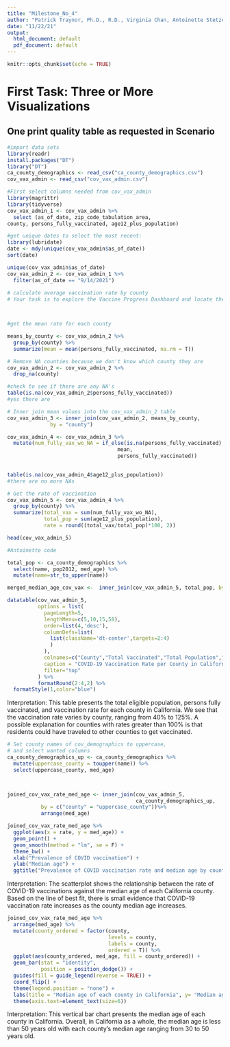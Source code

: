 ```yaml
---
title: "Milestone_No_4"
author: "Patrick Traynor, Ph.D., R.D., Virginia Chan, Antoinette Stetzenmeyer"
date: "11/22/21"
output:
  html_document: default
  pdf_document: default
---
```


```r
knitr::opts_chunk$set(echo = TRUE)
```
# First Task: Three or More Visualizations
## One print quality table as requested in Scenario

```r
#import data sets
library(readr)
install.packages("DT")
library("DT")
ca_county_demographics <- read_csv("ca_county_demographics.csv")
cov_vax_admin <- read_csv("cov_vax_admin.csv")

```
```r
#First select columns needed from cov_vax_admin
library(magrittr)
library(tidyverse)
cov_vax_admin_1 <- cov_vax_admin %>%
  select (as_of_date, zip_code_tabulation_area, 
county, persons_fully_vaccinated, age12_plus_population)
```
```r
#get unique dates to select the most recent:
library(lubridate)
date <- mdy(unique(cov_vax_admin$as_of_date))
sort(date)

unique(cov_vax_admin$as_of_date)
cov_vax_admin_2 <- cov_vax_admin_1 %>%
  filter(as_of_date == "9/14/2021")
         
# calculate average vaccination rate by county
# Your task is to explore the Vaccine Progress Dashboard and locate the most recent vaccination data, including a percentage of fully vaccinated persons. If you find any missing values, you'll need to find a way to do *mean imputation* with the missing values on a zip code level, (substitute an average value to fill in the NAs values from the county level averages)



#get the mean rate for each county

means_by_county <- cov_vax_admin_2 %>% 
  group_by(county) %>%
  summarize(mean = mean(persons_fully_vaccinated, na.rm = T))

# Remove NA counties because we don't know which county they are 
cov_vax_admin_2 <- cov_vax_admin_2 %>% 
  drop_na(county)

#check to see if there are any NA's
table(is.na(cov_vax_admin_2$persons_fully_vaccinated))
#yes there are

# Inner join mean values into the cov_vax_admin_2 table
cov_vax_admin_3 <- inner_join(cov_vax_admin_2, means_by_county,
              by = "county")

cov_vax_admin_4 <- cov_vax_admin_3 %>% 
  mutate(num_fully_vax_wo_NA = if_else(is.na(persons_fully_vaccinated),
                                    mean,
                                    persons_fully_vaccinated))
  
```
```r
table(is.na(cov_vax_admin_4$age12_plus_population))
#there are no more NAs
```
```r
# Get the rate of vaccination
cov_vax_admin_5 <- cov_vax_admin_4 %>% 
  group_by(county) %>%
  summarize(total_vax = sum(num_fully_vax_wo_NA),
            total_pop = sum(age12_plus_population),
            rate = round((total_vax/total_pop)*100, 2))

head(cov_vax_admin_5)
```

```r
#Antoinette code

total_pop <- ca_county_demographics %>%
  select(name, pop2012, med_age) %>% 
  mutate(name=str_to_upper(name))

merged_median_age_cov_vax <-  inner_join(cov_vax_admin_5, total_pop, by=c("county"="name"))
```




```r
datatable(cov_vax_admin_5, 
          options = list(
            pageLength=5,
            lengthMenu=c(5,10,15,58),
            order=list(4,'desc'),
            columnDefs=list(
              list(className='dt-center',targets=2:4)
              )
            ),
            colnames=c("County","Total Vaccinated","Total Population","Vaccination Rate"),
            caption = "COVID-19 Vaccination Rate per County in California",
            filter="top"
          ) %>%
          formatRound(2:4,2) %>%
  formatStyle(1,color="blue")
```


Interpretation: This table presents the total eligible population, persons fully vaccinated, and vaccination rate for each county in California. We see that the vaccination rate varies by county, ranging from 40% to 125%. A possible explanation for counties with rates greater than 100% is that residents could have traveled to other counties to get vaccinated.

```r
# Set county names of cov_demographics to uppercase, 
# and select wanted columns
ca_county_demographics_up <- ca_county_demographics %>% 
  mutate(uppercase_county = toupper(name)) %>%
  select(uppercase_county, med_age)



joined_cov_vax_rate_med_age <- inner_join(cov_vax_admin_5,
                                          ca_county_demographics_up, 
           by = c("county" = "uppercase_county"))%>%
           arrange(med_age)
```

```r
joined_cov_vax_rate_med_age %>%
  ggplot(aes(x = rate, y = med_age)) +
  geom_point() +
  geom_smooth(method = "lm", se = F) +
  theme_bw() +
  xlab("Prevalence of COVID vaccination") +
  ylab("Median age") +
  ggtitle("Prevalence of COVID vaccination rate and median age by counties in California")
```

Interpretation: The scatterplot shows the relationship between the rate of COVID-19 vaccinations against the median age of each California county. Based on the line of best fit, there is small evidence that COVID-19 vaccination rate increases as the county median age increases. 

```r
joined_cov_vax_rate_med_age %>%
  arrange(med_age) %>%
  mutate(county_ordered = factor(county,
                                 levels = county,
                                 labels = county,
                                 ordered = T)) %>%
  ggplot(aes(county_ordered, med_age, fill = county_ordered)) +
  geom_bar(stat = "identity", 
           position = position_dodge()) + 
  guides(fill = guide_legend(reverse = TRUE)) +
  coord_flip() +
  theme(legend.position = "none") + 
  labs(title = "Median age of each county in California", y= "Median age", x= "County") + 
  theme(axis.text=element_text(size=6))

```

Interpretation: This vertical bar chart presents the median age of each county in California. Overall, in California as a whole, the median age is less than 50 years old with each county's median age ranging from 30 to 50 years old.